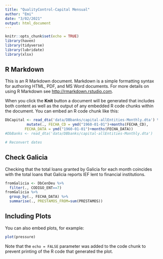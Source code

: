 ```yaml
---
title: "QualityControl-Capital Mensual"
author: "Emi"
date: "3/02/2021"
output: html_document
---
```


```r
knitr::opts_chunk$set(echo = TRUE)
library(haven)
library(tidyverse)
library(lubridate)
library(xlsx)
```

## R Markdown

This is an R Markdown document. Markdown is a simple formatting syntax for authoring HTML, PDF, and MS Word documents. For more details on using R Markdown see <http://rmarkdown.rstudio.com>.

When you click the **Knit** button a document will be generated that includes both content as well as the output of any embedded R code chunks within the document. You can embed an R code chunk like this:

```r
DbCapital <- read_dta('data/DBbanks/capital-allEntities-Monthly.dta') %>%
          mutate(., FECHA_CD = ymd("1960-01-01")+months(FECHA_CD),
         FECHA_DATA = ymd("1960-01-01")+months(FECHA_DATA))
#DbBanks <- read_dta('data/DBbanks/capital-allEntities-Monthly.dta')

# Reconvert dates

```

## Check Galicia
Checking that the total loans granted by Galicia for each month coincides with the total loans that Galicia reports IEF lent to financial institutions.
```r
fromGalicia <- DbCenDeu %>%
  filter(., CODIGO_ENT==7)
fromGalicia %>%
  group_by(., FECHA_DATA) %>%
  summarise(., PRESTAMOS_FROM=sum(PRESTAMOS))
```
## Including Plots

You can also embed plots, for example:

```r
plot(pressure)
```

Note that the `echo = FALSE` parameter was added to the code chunk to prevent printing of the R code that generated the plot.
